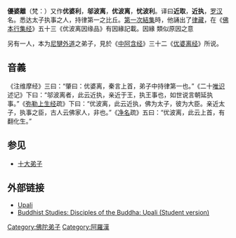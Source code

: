 {{unreferenced|time=2017-07-26T02:16:55+00:00}}
{{佛教}}
'''優婆離'''（梵：{{lang|sa|उपालि }}{{IAST|Upāli}}）又作'''优婆利'''，'''邬波离'''，'''优波离'''，'''忧波利'''。译曰'''近取'''，'''近执'''，[[罗汉|罗汉]]名。悉达太子执事之人，持律第一之比丘。[[第一次結集|第一次結集]]時，他誦出了[[律藏|律藏]]，在《[[佛本行集经|佛本行集经]]》五十三《优波离因缘品》有因緣記載。因緣 類似原因之意

另有一人，本为[[尼犍外道|尼犍外道]]之弟子，見於《[[中阿含经|中阿含经]]》三十二《[[优婆离经|优婆离经]]》所说。

==音義==
《注维摩经》三曰：“肇曰：优婆离，秦言上首，弟子中持律第一也。”《二十[[唯识|唯识]]述记》下曰：“邬波离者，此云近执，亲近于王，执王事也，如世说言朝延执事。”《[[弥勒上生经|弥勒上生经]]疏》下曰：“优波离，此云近执，佛为太子，彼为大臣。亲近太子，执事之臣，古人云佛家人，非也。”《[[维摩经|净名]]疏》五曰：“优波离，此云上首，有翻化生。”

== 参见 ==
* [[十大弟子|十大弟子]]

== 外部链接 ==
{{wikisource}}
*[https://web.archive.org/web/20180430235034/http://what-buddha-said.net/library/DPPN/u/upaali.htm Upali]
*[http://www.buddhanet.net/e-learning/history/db_06s.htm Buddhist Studies: Disciples of the Buddha: Upali (Student version)] {{Wayback|url=http://www.buddhanet.net/e-learning/history/db_06s.htm |date=20200929093520 }}

{{Authority control}}

[[Category:佛陀弟子|Category:佛陀弟子]]
[[Category:阿羅漢|Category:阿羅漢]]
